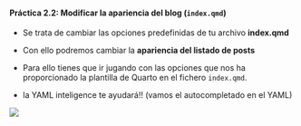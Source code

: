 ::: {.callout-tip collapse="true" appearance="default" icon="false"}

#### Práctica 2.2: Modificar la **apariencia del blog** (`index.qmd`)

- Se trata de cambiar las opciones predefinidas de tu archivo **index.qmd**

- Con ello podremos cambiar la **apariencia del listado de posts**

- Para ello tienes que ir jugando con las opciones que nos ha proporcionado la plantilla de Quarto en el fichero `index.qmd`. 

- la YAML inteligence te ayudará!! (vamos el autocompletado en el YAML)

![](./imagenes/tt_01/img_12v.png){fig-align="center"}

:::

